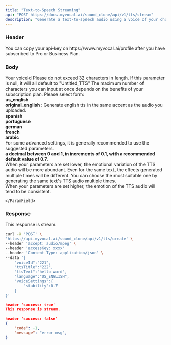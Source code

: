 ```yaml
---
title: "Text-to-Speech Streaming"
api: "POST https://docs.myvocal.ai/sound_clone/api/v1/tts/stream"
description: "Generate a text-to-speech audio using a voice of your choice and returns audio stream.(❗❗❗File-related interfaces are not supported, please use interface tools for requests.)"
---
```

### Header
<ParamField header="accessKey"   type="string" required>
  You can copy your api-key on https://www.myvocal.ai/profile after you have subscribed to Pro or Business Plan.
</ParamField>

### Body
<ParamField body="voiceId" type="string">
  Your voiceId
</ParamField>
<ParamField body="ttsTitle" type="string">
  Please do not exceed 32 characters in length. If this parameter is null, it will all default to "Untitled_TTS" 
</ParamField>
<ParamField body="ttsText" type="string">
  The maximum number of characters you can input at once depends on the benefits of your subscription plan.
</ParamField>
<ParamField body="language" type="string">
  Please select form: 
  <div><b>us_english</b></div>
  <div><b>original_english</b> : Generate english tts in the same accent as the audio you uploaded.</div>
  <div><b>spanish</b></div>
  <div><b>portuguese</b></div>
  <div><b>german</b></div>
  <div><b>french</b></div>
  <div><b>arabic</b></div>
</ParamField>
<ParamField body="voiceSettings" type="object">
For some advanced settings, it is generally recommended to use the suggested parameters.
<Expandable title="Toggle object">
    <ParamField body="stability" type="number">
     <div><b>a decimal between 0 and 1, in increments of 0.1, with a recommended default value of 0.7.</b></div>
     <div>When your parameters are set lower, the emotional variation of the TTS audio will be more abundant. Even for the same text, the effects generated multiple times will be different. You can choose the most suitable one by generating the same text's TTS audio multiple times.</div>
     <div>When your parameters are set higher, the emotion of the TTS audio will tend to be consistent.</div>
      
    </ParamField>
</Expandable>

</ParamField>

### Response
This response is stream.


<RequestExample>

```bash Example Request
curl -X 'POST' \
'https://api.myvocal.ai/sound_clone/api/v1/tts/create' \
--header 'accept: audio/mpeg' \
--header 'accessKey: xxxx'
--header 'Content-Type: application/json' \
--data '{
    "voiceId":"221",
    "ttsTitle":"222",
    "ttsText":"hello word",
    "language":"US_ENGLISH",
    "voiceSettings":{
        "stability":0.7
    }
}'
```
</RequestExample>


<ResponseExample>

```json  200（success）
header 'success: true'
This response is stream.
```
```json  200（fail）
header 'success: false'
{
  	"code": -1,
	"message": "error msg",
}
```
</ResponseExample>
